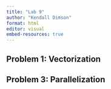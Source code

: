 ```yaml
---
title: "Lab 9"
author: "Kendall Dimson"
format: html
editor: visual
embed-resources: true
---
```


## Problem 1: Vectorization

## Problem 3: Parallelization
